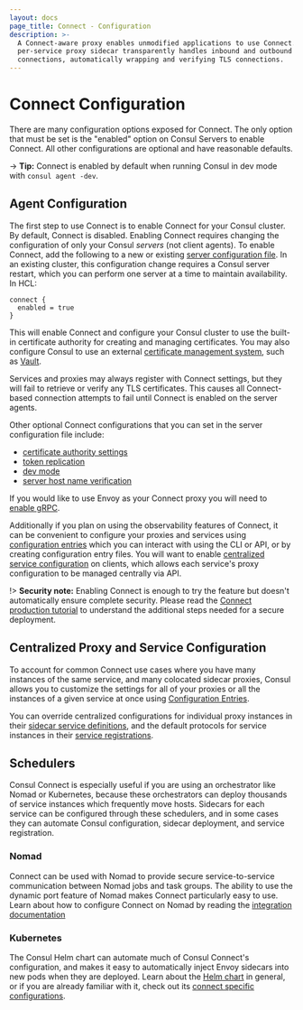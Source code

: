 ```yaml
---
layout: docs
page_title: Connect - Configuration
description: >-
  A Connect-aware proxy enables unmodified applications to use Connect. A
  per-service proxy sidecar transparently handles inbound and outbound service
  connections, automatically wrapping and verifying TLS connections.
---
```


# Connect Configuration

There are many configuration options exposed for Connect. The only option
that must be set is the "enabled" option on Consul Servers to enable Connect.
All other configurations are optional and have reasonable defaults.

-> **Tip:** Connect is enabled by default when running Consul in
dev mode with `consul agent -dev`.

## Agent Configuration

The first step to use Connect is to enable Connect for your Consul
cluster. By default, Connect is disabled. Enabling Connect requires changing
the configuration of only your Consul _servers_ (not client agents). To enable
Connect, add the following to a new or existing
[server configuration file](/docs/agent/config/config-files). In an existing cluster, this configuration change requires a Consul server restart, which you can perform one server at a time to maintain availability. In HCL:

```hcl
connect {
  enabled = true
}
```

This will enable Connect and configure your Consul cluster to use the
built-in certificate authority for creating and managing certificates.
You may also configure Consul to use an external
[certificate management system](/docs/connect/ca), such as
[Vault](https://vaultproject.io).

Services and proxies may always register with Connect settings, but they will
fail to retrieve or verify any TLS certificates. This causes all Connect-based
connection attempts to fail until Connect is enabled on the server agents.

Other optional Connect configurations that you can set in the server
configuration file include:

- [certificate authority settings](/docs/agent/config/config-files#connect)
- [token replication](/docs/agent/config/config-files#acl_tokens_replication)
- [dev mode](/docs/agent/config/cli-flags#_dev)
- [server host name verification](/docs/agent/config/config-files#verify_server_hostname)

If you would like to use Envoy as your Connect proxy you will need to [enable
gRPC](/docs/agent/config/config-files#grpc_port).

Additionally if you plan on using the observability features of Connect, it can
be convenient to configure your proxies and services using [configuration
entries](/docs/agent/config-entries) which you can interact with using the
CLI or API, or by creating configuration entry files. You will want to enable
[centralized service
configuration](/docs/agent/config/config-files#enable_central_service_config) on
clients, which allows each service's proxy configuration to be managed centrally
via API.

!> **Security note:** Enabling Connect is enough to try the feature but doesn't
automatically ensure complete security. Please read the [Connect production
tutorial](https://learn.hashicorp.com/tutorials/consul/service-mesh-production-checklist) to understand the additional steps
needed for a secure deployment.

## Centralized Proxy and Service Configuration

To account for common Connect use cases where you have many instances of the
same service, and many colocated sidecar proxies, Consul allows you to customize
the settings for all of your proxies or all the instances of a given service at
once using [Configuration Entries](/docs/agent/config-entries).

You can override centralized configurations for individual proxy instances in
their
[sidecar service definitions](/docs/connect/registration/sidecar-service),
and the default protocols for service instances in their [service
registrations](/docs/agent/services).

## Schedulers

Consul Connect is especially useful if you are using an orchestrator like Nomad
or Kubernetes, because these orchestrators can deploy thousands of service instances
which frequently move hosts. Sidecars for each service can be configured through
these schedulers, and in some cases they can automate Consul configuration,
sidecar deployment, and service registration.

### Nomad

Connect can be used with Nomad to provide secure service-to-service
communication between Nomad jobs and task groups. The ability to use the dynamic
port feature of Nomad makes Connect particularly easy to use. Learn about how to
configure Connect on Nomad by reading the
[integration documentation](/docs/connect/platform/nomad)

### Kubernetes

The Consul Helm chart can automate much of Consul Connect's configuration, and
makes it easy to automatically inject Envoy sidecars into new pods when they are
deployed. Learn about the [Helm chart](/docs/platform/k8s/helm) in general,
or if you are already familiar with it, check out its
[connect specific configurations](/docs/platform/k8s/connect).
